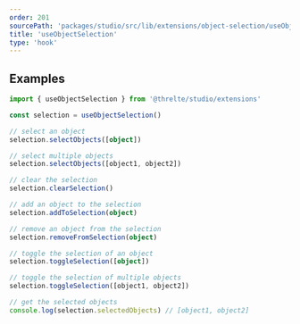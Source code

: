 ```yaml
---
order: 201
sourcePath: 'packages/studio/src/lib/extensions/object-selection/useObjectSelection.svelte.ts'
title: 'useObjectSelection'
type: 'hook'
---
```


## Examples

```ts
import { useObjectSelection } from '@threlte/studio/extensions'

const selection = useObjectSelection()

// select an object
selection.selectObjects([object])

// select multiple objects
selection.selectObjects([object1, object2])

// clear the selection
selection.clearSelection()

// add an object to the selection
selection.addToSelection(object)

// remove an object from the selection
selection.removeFromSelection(object)

// toggle the selection of an object
selection.toggleSelection([object])

// toggle the selection of multiple objects
selection.toggleSelection([object1, object2])

// get the selected objects
console.log(selection.selectedObjects) // [object1, object2]
```
